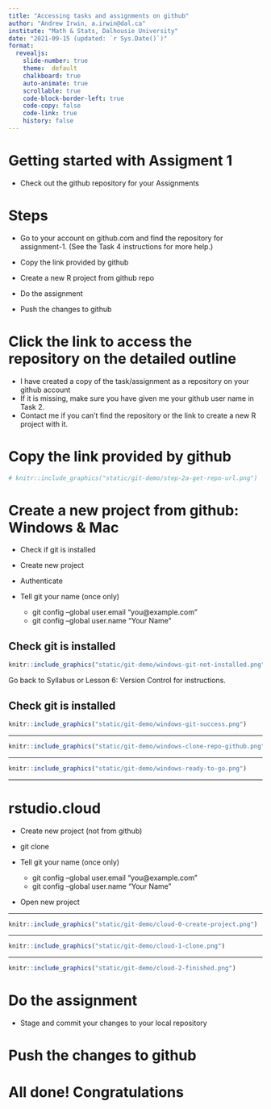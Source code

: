 ```yaml
---
title: "Accessing tasks and assignments on github"
author: "Andrew Irwin, a.irwin@dal.ca"
institute: "Math & Stats, Dalhousie University"
date: "2021-09-15 (updated: `r Sys.Date()`)"
format:
  revealjs:
    slide-number: true
    theme:  default
    chalkboard: true
    auto-animate: true
    scrollable: true
    code-block-border-left: true
    code-copy: false
    code-link: true
    history: false
---
```


# Getting started with Assigment 1

* Check out the github repository for your Assignments

# Steps

* Go to your account on github.com and find the repository for assignment-1. (See the Task 4 instructions for more help.)

* Copy the link provided by github
  
* Create a new R project from github repo

* Do the assignment
  
* Push the changes to github


# Click the link to access the repository on the detailed outline

  * I have created a copy of the task/assignment as a repository on your github account
  * If it is missing, make sure you have given me your github user name in Task 2. 
  * Contact me if you can't find the repository or the link to create a new R project with it.

# Copy the link provided by github

```r
# knitr::include_graphics("static/git-demo/step-2a-get-repo-url.png")
```


# Create a new project from github: Windows & Mac
  
* Check if git is installed

* Create new project

* Authenticate

* Tell git your name (once only)
  * git config --global user.email "you@example.com"
  * git config --global user.name "Your Name"

## Check git is installed

```r
knitr::include_graphics("static/git-demo/windows-git-not-installed.png")
```

Go back to Syllabus or Lesson 6: Version Control for instructions.

## Check git is installed

```r
knitr::include_graphics("static/git-demo/windows-git-success.png")
```

---

```r
knitr::include_graphics("static/git-demo/windows-clone-repo-github.png")
```

---

```r
knitr::include_graphics("static/git-demo/windows-ready-to-go.png")
```

---

# rstudio.cloud

* Create new project (not from github)

* git clone <paste link from github>

* Tell git your name (once only)
  * git config --global user.email "you@example.com"
  * git config --global user.name "Your Name"

* Open new project

---

```r
knitr::include_graphics("static/git-demo/cloud-0-create-project.png")
```

---

```r
knitr::include_graphics("static/git-demo/cloud-1-clone.png")
```

---

```r
knitr::include_graphics("static/git-demo/cloud-2-finished.png")
```



# Do the assignment

* Stage and commit your changes to your local repository


# Push the changes to github
  

# All done! Congratulations

